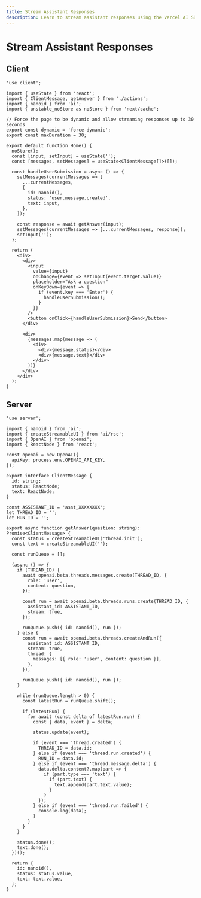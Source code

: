 ```yaml
---
title: Stream Assistant Responses
description: Learn to stream assistant responses using the Vercel AI SDK in your Next.js application
---
```


# Stream Assistant Responses

## Client

```tsx filename='app/page.tsx'
'use client';

import { useState } from 'react';
import { ClientMessage, getAnswer } from './actions';
import { nanoid } from 'ai';
import { unstable_noStore as noStore } from 'next/cache';

// Force the page to be dynamic and allow streaming responses up to 30 seconds
export const dynamic = 'force-dynamic';
export const maxDuration = 30;

export default function Home() {
  noStore();
  const [input, setInput] = useState('');
  const [messages, setMessages] = useState<ClientMessage[]>([]);

  const handleUserSubmission = async () => {
    setMessages(currentMessages => [
      ...currentMessages,
      {
        id: nanoid(),
        status: 'user.message.created',
        text: input,
      },
    ]);

    const response = await getAnswer(input);
    setMessages(currentMessages => [...currentMessages, response]);
    setInput('');
  };

  return (
    <div>
      <div>
        <input
          value={input}
          onChange={event => setInput(event.target.value)}
          placeholder="Ask a question"
          onKeyDown={event => {
            if (event.key === 'Enter') {
              handleUserSubmission();
            }
          }}
        />
        <button onClick={handleUserSubmission}>Send</button>
      </div>

      <div>
        {messages.map(message => (
          <div>
            <div>{message.status}</div>
            <div>{message.text}</div>
          </div>
        ))}
      </div>
    </div>
  );
}
```

## Server

```tsx filename='app/actions.ts'
'use server';

import { nanoid } from 'ai';
import { createStreamableUI } from 'ai/rsc';
import { OpenAI } from 'openai';
import { ReactNode } from 'react';

const openai = new OpenAI({
  apiKey: process.env.OPENAI_API_KEY,
});

export interface ClientMessage {
  id: string;
  status: ReactNode;
  text: ReactNode;
}

const ASSISTANT_ID = 'asst_XXXXXXXX';
let THREAD_ID = '';
let RUN_ID = '';

export async function getAnswer(question: string): Promise<ClientMessage> {
  const status = createStreamableUI('thread.init');
  const text = createStreamableUI('');

  const runQueue = [];

  (async () => {
    if (THREAD_ID) {
      await openai.beta.threads.messages.create(THREAD_ID, {
        role: 'user',
        content: question,
      });

      const run = await openai.beta.threads.runs.create(THREAD_ID, {
        assistant_id: ASSISTANT_ID,
        stream: true,
      });

      runQueue.push({ id: nanoid(), run });
    } else {
      const run = await openai.beta.threads.createAndRun({
        assistant_id: ASSISTANT_ID,
        stream: true,
        thread: {
          messages: [{ role: 'user', content: question }],
        },
      });

      runQueue.push({ id: nanoid(), run });
    }

    while (runQueue.length > 0) {
      const latestRun = runQueue.shift();

      if (latestRun) {
        for await (const delta of latestRun.run) {
          const { data, event } = delta;

          status.update(event);

          if (event === 'thread.created') {
            THREAD_ID = data.id;
          } else if (event === 'thread.run.created') {
            RUN_ID = data.id;
          } else if (event === 'thread.message.delta') {
            data.delta.content?.map(part => {
              if (part.type === 'text') {
                if (part.text) {
                  text.append(part.text.value);
                }
              }
            });
          } else if (event === 'thread.run.failed') {
            console.log(data);
          }
        }
      }
    }

    status.done();
    text.done();
  })();

  return {
    id: nanoid(),
    status: status.value,
    text: text.value,
  };
}
```

